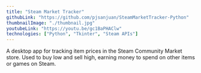 ---
title: "Steam Market Tracker"
githubLink: "https://github.com/pjsanjuan/SteamMarketTracker-Python"
thumbnailImage: "./thumbnail.jpg"
youtubeLink: "https://youtu.be/gc1BaPHAClw"
technologies: ["Python", "Tkinter", "Steam APIs"]
---
A desktop app for tracking item prices in the Steam Community Market store. Used to buy low and sell high, earning money to spend on other items or games on Steam.
